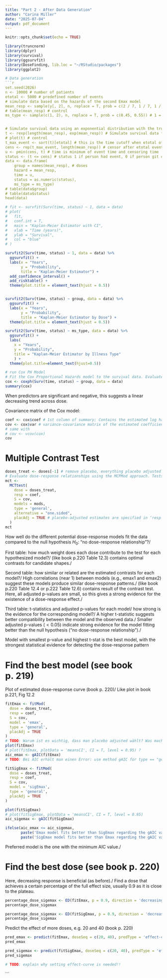 ```yaml
---
title: "Part 2 - After Data Generation"
author: "Carina Miller"
date: "2025-07-04"
output: pdf_document
---
```


```r
knitr::opts_chunk$set(echo = TRUE)
```

```r
library(truncnorm)
library(dplyr)
library(survival)
library(ggsurvfit)
library(DoseFinding, lib.loc = "~/RStudio/packages")
library(ggplot2)
```

```r
# Data generation
```r
set.seed(2026)
n <- 10000 # number of patients
etotal <- 5000 # predefined number of events
# simulate data based on the hazards of the second Emax model
mean_resp <- sample(y[, 2], n, replace = T, prob = c(2 / 7, 1 / 7, 1 / 7, 3 / 7)) # true mean response for each dose
# table(mean_resp) # control
ms_type <- sample(c(1, 2), n, replace = T, prob = c(0.45, 0.55)) # 1 = PPMS, 2 = SPMS # here: does not influence survival time


# Simulate survival data using an exponential distribution with the true hazard rates (mean_resp)
t <- rexp(length(mean_resp), exp(mean_resp)) # Simulate survival data from exponential with some beta's
# plot(t) # control
t_max_event <- sort(t)[etotal] # this is the time cutoff when etotal of event being observed
cens <- rep(t_max_event, length(mean_resp)) # censor after etotal events
u <- pmin(cens, t) # time is minimum of event time and censoring time
status <- (t <= cens) # status 1 if person had event, 0 if person git censored
data <- data.frame(
    group = names(mean_resp), # doses
    hazard = mean_resp,
    time = u,
    status = as.numeric(status),
    ms_type = ms_type)
# table(data$group)
# table(data$status)
head(data)
```


```r
# fit <- survfit(Surv(time, status) ~ 1, data = data)
# plot(
#   fit,
#   conf.int = T,
#   main = "Kaplan-Meier Estimator with CI",
#   xlab = "Time (years)",
#   ylab = "Survival",
#   col = "blue"
# )

survfit2(Surv(time, status) ~ 1, data = data) %>%
  ggsurvfit() +
  labs(x = "Years",
       y = "Probability",
       title = "Kaplan-Meier Estimator") +
  add_confidence_interval() +
  add_risktable() +
  theme(plot.title = element_text(hjust = 0.5))


survfit2(Surv(time, status) ~ group, data = data) %>%
  ggsurvfit() +
  labs(x = "Years",
       y = "Probability",
       title = "Kaplan-Meier Estimator by Dose") +
  theme(plot.title = element_text(hjust = 0.5))

survfit2(Surv(time, status) ~ ms_type, data = data) %>%
  ggsurvfit() +
  labs(
    x = "Years",
    y = "Probability",
    title = "Kaplan-Meier Estimator by Illness Type"
    ) +
  theme(plot.title=element_text(hjust=0.5))
```

```r
# run Cox PH Model
# Fit the Cox Proportional Hazards model to the survival data. Evaluate whether the treatment has a significant effect on survival:
cox <- coxph(Surv(time, status) ~ group, data = data)
summary(cox)
```
When predictors are significant and negative, this suggests a linear decreasing trend across dose.

Covariance matrix of the Cox model:
```r
coef <- cox$coef # 1st column of summary; Contains the estimated log hazard ratios for each dose group (relative to the reference group, typically placebo); estimates
cov <- cox$var # variance-covariance matrix of the estimated coefficients from the Cox Proportional Hazards Model
# same with
# cov <- vcov(cox)
cov
```

# Multiple Contrast Test
```r
doses_treat <- doses[-1] # remove placebo, everything placebo adjusted!
# Evaluate dose-response relationships using the MCPMod approach. Tests for significant differences across doses
mct <-
  MCTtest(
    dose = doses_treat,
    resp = coef,
    S = cov,
    models = mods,
    type = 'general',
    alternative = "one.sided",
    placAdj = TRUE # placebo-adjusted estimates are specified in ‘⁠resp⁠’
  )
mct
```
How well do the different potential dose-response models fit the data compared to the null hypothesis $H_0$: "no dose-response relationship"?/

First table: how much weight does each dose contribute to the test for each hypothesized model?/
(like book p.220 Table 12.3) contains optimal contrasts for candidate shapes./

Second table: how similar or related are the estimated contrasts for each model?/
High correlations (near 1) between models (e.g., emax1 and emax2) suggest these models produce similar dose-response patterns./
(like book p.220 Table 12.4 or p.222 Table 12.6) contains result of the contrast test. Here, all adjusted p-values are small, so this gives a strong evidence for the existence of a dose-response effect./

Third table: t-statistics and adjusted p-values for each model/
how strong is the evidence for the corresponding model?/
A higher t-statistic suggests better compatibility between the model and the observed data./
Smaller adjusted p-values ($< 0.05$) indicate strong evidence for the model fitting better than the null hypothesis ("no dose-response relationship")./

Model with smallest p-value and highest t-stat is  the best model, with the strongest statistical evidence for detecting the dose-response pattern


# Find the best model (see book p. 219)
Plot of estimated dose-response curve (book p. 220)/
Like plot in book p.221, Fig 12.2
```r
fitEmax <- fitMod(
  dose = doses_treat,
  resp = coef,
  S = cov,
  model = 'emax',
  type = 'general',
  placAdj = TRUE
)
# TODO: Warum ist es wichtig, dass man placebo adjusted wählt? Was macht das für einen Unterschied?
plot(fitEmax)
# plot(fitEmax, plotData = 'meansCI', CI = T, level = 0.95) ?
aic_emax <- gAIC(fitEmax)
# TODO: Bei AIC erhält man einen Error: use method gAIC for type == "general" --> Begründen, warum man hier also gAIC braucht!!!

fitSigEmax <- fitMod(
  dose = doses_treat,
  resp = coef,
  S = cov,
  model = 'sigEmax',
  type = 'general',
  placAdj = TRUE
)

plot(fitSigEmax)
# plot(fitSigEmax, plotData = 'meansCI', CI = T, level = 0.95)
aic_sigemax <- gAIC(fitSigEmax) 

ifelse(aic_emax <= aic_sigemax, 
       paste('Emax model fits better than SigEmax regarding the gAIC values of the models.'),
       paste('SigEmax model fits better than Emax regarding the gAIC values of the models.'))
```
Preferred model is the one with the minimum AIC value./

# Find the best dose (see book p. 220)
Here, decreasing response is beneficial (as before)./ 
Find a dose that achieves a certain percentage of the full effect size, usually $0.9$ as it is close to the plateau.
```r
percentage_dose_sigemax <- ED(fitEmax, p = 0.9, direction = 'decreasing')
percentage_dose_sigemax

percentage_dose_sigemax <- ED(fitSigEmax, p = 0.9, direction = 'decreasing')
percentage_dose_sigemax
```

Predict the effect of more doses, e.g. $20$ and $40$ (book p. 220)
```r
pred_emax <- predict(fitEmax, doseSeq = c(20, 40), predType = 'effect-curve', se.fit = T)
pred_emax

pred_sigemax <- predict(fitSigEmax, doseSeq = c(20, 40), predType = 'effect-curve', se.fit = T)
pred_sigemax 

# TODO: explain why setting effect-curve is needed!!
```
```

